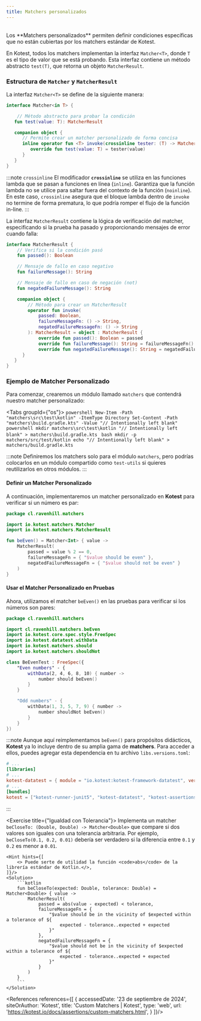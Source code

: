 ```yaml
---
title: Matchers personalizados
---
```


<ReadingTime/>
<GithubRepoLink user={"r8vnhill"} repo={"assertions-kt"}/>

<br/>
Los **Matchers personalizados** permiten definir condiciones específicas que no están cubiertas por los matchers estándar de Kotest.


En Kotest, todos los matchers implementan la interfaz `Matcher<T>`, donde `T` es el tipo de valor que se está probando. Esta interfaz contiene un método abstracto `test(T)`, que retorna un objeto `MatcherResult`.


### Estructura de `Matcher` y `MatcherResult`


La interfaz `Matcher<T>` se define de la siguiente manera:


```kotlin
interface Matcher<in T> {

    // Método abstracto para probar la condición
   fun test(value: T): MatcherResult

   companion object {
      // Permite crear un matcher personalizado de forma concisa
      inline operator fun <T> invoke(crossinline tester: (T) -> MatcherResult) = object : Matcher<T> {
         override fun test(value: T) = tester(value)
      }
   }
}
```


:::note ``crossinline``
El modificador **`crossinline`** se utiliza en las funciones lambda que se pasan a funciones en línea (`inline`). Garantiza que la función lambda no se utilice para saltar fuera del contexto de la función (`noinline`). En este caso, `crossinline` asegura que el bloque lambda dentro de `invoke` no termine de forma prematura, lo que podría romper el flujo de la función in-line.
:::

La interfaz `MatcherResult` contiene la lógica de verificación del matcher, especificando si la prueba ha pasado y proporcionando mensajes de error cuando falla:

```kotlin
interface MatcherResult {
    // Verifica si la condición pasó
    fun passed(): Boolean

    // Mensaje de fallo en caso negativo
    fun failureMessage(): String

    // Mensaje de fallo en caso de negación (not)
    fun negatedFailureMessage(): String

    companion object {
        // Método para crear un MatcherResult
        operator fun invoke(
            passed: Boolean,
            failureMessageFn: () -> String,
            negatedFailureMessageFn: () -> String
        ): MatcherResult = object : MatcherResult {
            override fun passed(): Boolean = passed
            override fun failureMessage(): String = failureMessageFn()
            override fun negatedFailureMessage(): String = negatedFailureMessageFn()
      }
   }
}
```

### Ejemplo de Matcher Personalizado


Para comenzar, crearemos un módulo llamado `matchers` que contendrá nuestro matcher personalizado:


<Tabs groupId={"os"}>
    <TabItem value="Windows" label="Windows">
        ```powershell
        New-Item -Path "matchers\src\test\kotlin" -ItemType Directory
        Set-Content -Path "matchers\build.gradle.kts" -Value "// Intentionally left blank"
        ```
    </TabItem>
    <TabItem value="Windows (corto)" label="Windows (corto)">
        ```powershell
        mkdir matchers\src\test\kotlin
        "// Intentionally left blank" > matchers\build.gradle.kts
        ```
    </TabItem>
    <TabItem value="Linux/Mac" label="Linux/Mac">
        ```bash
        mkdir -p matchers/src/test/kotlin
        echo "// Intentionally left blank" > matchers/build.gradle.kts
        ```
    </TabItem>
</Tabs>

:::note
Definiremos los matchers solo para el módulo `matchers`, pero podrías colocarlos en un módulo compartido como `test-utils` si quieres reutilizarlos en otros módulos.
:::

#### Definir un Matcher Personalizado

A continuación, implementaremos un matcher personalizado en **Kotest** para verificar si un número es par:


```kotlin title="matchers/src/test/kotlin/cl/ravenhill/matchers/BeEven.kt"
package cl.ravenhill.matchers

import io.kotest.matchers.Matcher
import io.kotest.matchers.MatcherResult

fun beEven() = Matcher<Int> { value ->
    MatcherResult(
        passed = value % 2 == 0,
        failureMessageFn = { "$value should be even" },
        negatedFailureMessageFn = { "$value should not be even" }
    )
}
```

#### Usar el Matcher Personalizado en Pruebas

Ahora, utilizamos el matcher `beEven()` en las pruebas para verificar si los números son pares:

```kotlin title="matchers/src/test/kotlin/cl/ravenhill/matchers/BeEvenTest.kt"
package cl.ravenhill.matchers

import cl.ravenhill.matchers.beEven
import io.kotest.core.spec.style.FreeSpec
import io.kotest.datatest.withData
import io.kotest.matchers.should
import io.kotest.matchers.shouldNot

class BeEvenTest : FreeSpec({
    "Even numbers" - {
        withData(2, 4, 6, 8, 10) { number ->
            number should beEven()
        }
    }

    "Odd numbers" - {
        withData(1, 3, 5, 7, 9) { number ->
            number shouldNot beEven()
        }
    }
})
```

:::note
Aunque aquí reimplementamos `beEven()` para propósitos didácticos, **Kotest** ya lo incluye dentro de su amplia gama de **matchers**. Para acceder a ellos, puedes agregar esta dependencia en tu archivo `libs.versions.toml`:

```toml title="libs.versions.toml"
# ...
[libraries]
# ...
kotest-datatest = { module = "io.kotest:kotest-framework-datatest", version.ref = "kotest" }
# ...
[bundles]
kotest = ["kotest-runner-junit5", "kotest-datatest", "kotest-assertions-core"]
```
:::

<Exercise title={"Igualdad con Tolerancia"}>
    Implementa un matcher ``beCloseTo: (Double, Double) -> Matcher<Double>`` que compare si dos valores son iguales con una tolerancia arbitraria. Por ejemplo, ``beCloseTo(0.1, 0.2, 0.01)`` debería ser verdadero si la diferencia entre ``0.1`` y ``0.2`` es menor a ``0.01``.

    <Hint hints={[
        <> Puede serte de utilidad la función <code>abs</code> de la librería estándar de Kotlin.</>,
    ]}/>
    <Solution>
        ```kotlin
        fun beCloseTo(expected: Double, tolerance: Double) = Matcher<Double> { value ->
            MatcherResult(
                passed = abs(value - expected) < tolerance,
                failureMessageFn = {
                    "$value should be in the vicinity of $expected within a tolerance of ${
                        expected - tolerance..expected + expected
                    }"
                },
                negatedFailureMessageFn = {
                    "$value should not be in the vicinity of $expected within a tolerance of ${
                        expected - tolerance..expected + expected
                    }"
                }
            )
        }
        ```
    </Solution>
</Exercise>

<References references={[
    {
        accessedDate: '23 de septiembre de 2024',
        siteOrAuthor: 'Kotest',
        title: 'Custom Matchers | Kotest',
        type: 'web',
        url: 'https://kotest.io/docs/assertions/custom-matchers.html',
    }
]}/>
